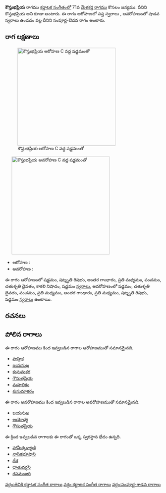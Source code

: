 {{Infobox ragam
	| name          	= కౌస్తుభప్రియ
	| synonym	    	= కౌస్తుభప్రియ
	| mela          	= 
	| chakra        	= 
	| janaka        	= 
	| type          	= సంపూర్ణ-శాడవ
	| arohanam      	= {{svaraC|S|R3|G3|M2|P|D2|N3|S'}} 
	| avarohanam    	= {{svaraC|S'|D2|P|M2|G3|M2|R3|S}}
	| jeeva         	=
	| chhaya        	=
	| nyasa         	=
	| vishesha      	= 
	| equivalent  		= 
}}
{{కర్ణాటక సంగీత రాగాలు}}
'''కౌస్తుభప్రియ''' రాగము [[కర్ణాటక సంగీతం]]లో 71వ [[మేళకర్త రాగము]] కొసలం జన్యము. దీనిని కౌస్తుభప్రియ అని కూడా అంటారు. ఈ రాగం ఆరోహణలో సప్త స్వరాలు , అవరోహణంలో షాడవ స్వరాలు ఉండడం వల్ల దీనిని సంపూర్ణ-ఔడవ రాగం అంటారు.


==రాగ లక్షణాలు==
[[Image:kaustubhapriya_ar_kb2wiki.png|thumb|right|316px|''కౌస్తుభప్రియ'' ఆరోహణ C వద్ద షడ్జమంతో]]
	[[Image:kaustubhapriya_av_kb2wiki.png|thumb|right|316px|''కౌస్తుభప్రియ'' అవరోహణ C వద్ద షడ్జమంతో]]

* ఆరోహణ : {{svaraC|S|R3|G3|M2|P|D2|N3|S'}} 
* అవరోహణ : {{svaraC|S'|D2|P|M2|G3|M2|R3|S}}

ఈ రాగం ఆరోహణంలో షడ్జమం, షట్శృతి రిషభం, అంతర గాంధారం, ప్రతి మధ్యమం, పంచమం, చతుశృతి దైవతం, కాకలి  నిషాదం, షడ్జమం [[స్వరాలు]], అవరోహణంలో షడ్జమం, చతుశృతి దైవతం, పంచమం, ప్రతి మధ్యమం, అంతర గాంధారం, ప్రతి మధ్యమం, షట్శృతి రిషభం, షడ్జమం [[స్వరాలు]] ఉంటాయి.

==రచనలు==



==పోలిన రాగాలు==
ఈ రాగం ఆరోహణము కింద ఇవ్వబడిన రాగాల ఆరోహణముతో సమానమైనది.
* [[పాహ్లిక]]
* [[జయసుఖ]]
* [[కుసుమకర]]
* [[ గౌసుతప్రియ]]
* [[మహలికం]]
* [[కుసుమాకరం]]

ఈ రాగం అవరోహణము కింద ఇవ్వబడిన రాగాల అవరోహణముతో సమానమైనది.
* [[జయసుఖ]]
* [[అయోధ్య]]
* [[ గౌసుతప్రియ]]

ఈ క్రింద ఇవ్వబడిన రాగాలకు ఈ రాగంతో ఒక్క స్వరస్థాన భేదం ఉన్నది.
* [[ హామీర్కళ్యాణి]]
* [[నాసికభూషాని]]
* [[దేశ]]
* [[ధాతువర్ధని]]
* [[రసమంజరి]]



[[వర్గం:తెవికి కర్ణాటక సంగీత రాగాలు]]
[[వర్గం:కర్ణాటక సంగీత రాగాలు]]
[[వర్గం:సంపూర్ణ-శాడవ రాగాలు]]